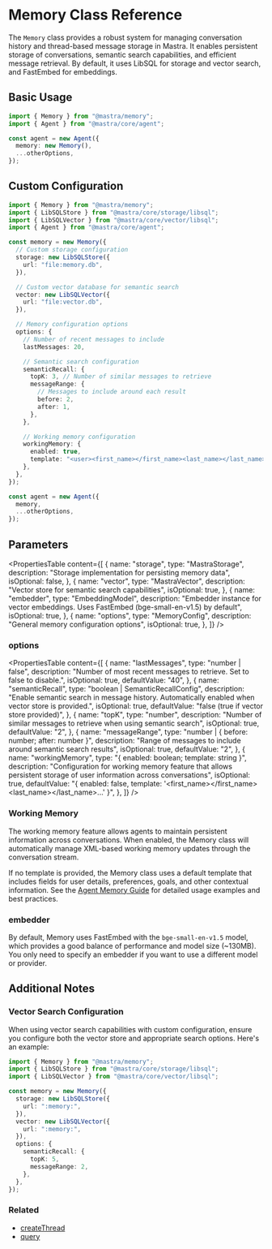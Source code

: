 # Memory Class Reference

The `Memory` class provides a robust system for managing conversation history and thread-based message storage in Mastra. It enables persistent storage of conversations, semantic search capabilities, and efficient message retrieval. By default, it uses LibSQL for storage and vector search, and FastEmbed for embeddings.

## Basic Usage

```typescript copy showLineNumbers
import { Memory } from "@mastra/memory";
import { Agent } from "@mastra/core/agent";

const agent = new Agent({
  memory: new Memory(),
  ...otherOptions,
});
```

## Custom Configuration

```typescript copy showLineNumbers
import { Memory } from "@mastra/memory";
import { LibSQLStore } from "@mastra/core/storage/libsql";
import { LibSQLVector } from "@mastra/core/vector/libsql";
import { Agent } from "@mastra/core/agent";

const memory = new Memory({
  // Custom storage configuration
  storage: new LibSQLStore({
    url: "file:memory.db",
  }),

  // Custom vector database for semantic search
  vector: new LibSQLVector({
    url: "file:vector.db",
  }),

  // Memory configuration options
  options: {
    // Number of recent messages to include
    lastMessages: 20,

    // Semantic search configuration
    semanticRecall: {
      topK: 3, // Number of similar messages to retrieve
      messageRange: {
        // Messages to include around each result
        before: 2,
        after: 1,
      },
    },

    // Working memory configuration
    workingMemory: {
      enabled: true,
      template: "<user><first_name></first_name><last_name></last_name></user>",
    },
  },
});

const agent = new Agent({
  memory,
  ...otherOptions,
});
```

## Parameters

<PropertiesTable
  content={[
    {
      name: "storage",
      type: "MastraStorage",
      description: "Storage implementation for persisting memory data",
      isOptional: false,
    },
    {
      name: "vector",
      type: "MastraVector",
      description: "Vector store for semantic search capabilities",
      isOptional: true,
    },
    {
      name: "embedder",
      type: "EmbeddingModel",
      description:
        "Embedder instance for vector embeddings. Uses FastEmbed (bge-small-en-v1.5) by default",
      isOptional: true,
    },
    {
      name: "options",
      type: "MemoryConfig",
      description: "General memory configuration options",
      isOptional: true,
    },
  ]}
/>

### options

<PropertiesTable
  content={[
    {
      name: "lastMessages",
      type: "number | false",
      description:
        "Number of most recent messages to retrieve. Set to false to disable.",
      isOptional: true,
      defaultValue: "40",
    },
    {
      name: "semanticRecall",
      type: "boolean | SemanticRecallConfig",
      description:
        "Enable semantic search in message history. Automatically enabled when vector store is provided.",
      isOptional: true,
      defaultValue: "false (true if vector store provided)",
    },
    {
      name: "topK",
      type: "number",
      description:
        "Number of similar messages to retrieve when using semantic search",
      isOptional: true,
      defaultValue: "2",
    },
    {
      name: "messageRange",
      type: "number | { before: number; after: number }",
      description:
        "Range of messages to include around semantic search results",
      isOptional: true,
      defaultValue: "2",
    },
    {
      name: "workingMemory",
      type: "{ enabled: boolean; template: string }",
      description:
        "Configuration for working memory feature that allows persistent storage of user information across conversations",
      isOptional: true,
      defaultValue:
        "{ enabled: false, template: '<user><first_name></first_name><last_name></last_name>...</user>' }",
    },
  ]}
/>

### Working Memory

The working memory feature allows agents to maintain persistent information across conversations. When enabled, the Memory class will automatically manage XML-based working memory updates through the conversation stream.

If no template is provided, the Memory class uses a default template that includes fields for user details, preferences, goals, and other contextual information. See the [Agent Memory Guide](/docs/agents/agent-memory#working-memory) for detailed usage examples and best practices.

### embedder

By default, Memory uses FastEmbed with the `bge-small-en-v1.5` model, which provides a good balance of performance and model size (~130MB). You only need to specify an embedder if you want to use a different model or provider.

## Additional Notes

### Vector Search Configuration

When using vector search capabilities with custom configuration, ensure you configure both the vector store and appropriate search options. Here's an example:

```typescript copy showLineNumbers
import { Memory } from "@mastra/memory";
import { LibSQLStore } from "@mastra/core/storage/libsql";
import { LibSQLVector } from "@mastra/core/vector/libsql";

const memory = new Memory({
  storage: new LibSQLStore({
    url: ":memory:",
  }),
  vector: new LibSQLVector({
    url: ":memory:",
  }),
  options: {
    semanticRecall: {
      topK: 5,
      messageRange: 2,
    },
  },
});
```

### Related

- [createThread](/docs/reference/memory/createThread.mdx)
- [query](/docs/reference/memory/query.mdx)
